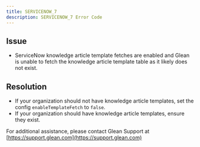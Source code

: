 ```yaml
---
title: SERVICENOW_7
description: SERVICENOW_7 Error Code
---
```


## Issue

- ServiceNow knowledge article template fetches are enabled and Glean is unable to fetch the knowledge article template table as it likely does not exist.
## Resolution

- If your organization should not have knowledge article templates, set the config `enableTemplateFetch` to `false`.
- If your organization should have knowledge article templates, ensure they exist.

For additional assistance, please contact Glean Support at [https://support.glean.com](https://support.glean.com)
